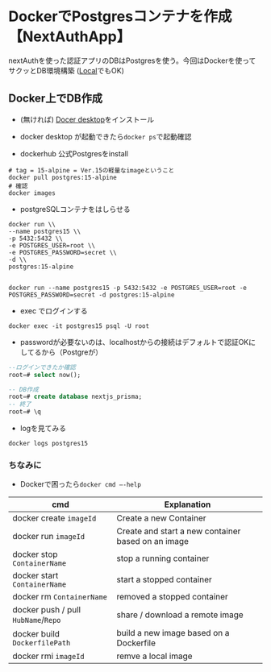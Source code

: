 # DockerでPostgresコンテナを作成【NextAuthApp】

nextAuthを使った認証アプリのDBはPostgresを使う。今回はDockerを使ってサクッとDB環境構築
([Local](https://www.postgresql.org/download/)でもOK)

## Docker上でDB作成
- (無ければ) [Docer desktop](https://www.docker.com/products/docker-desktop)をインストール

- docker desktop が起動できたら`docker ps`で起動確認
- dockerhub 公式Postgresをinstall
```shell
# tag = 15-alpine = Ver.15の軽量なimageということ
docker pull postgres:15-alpine
# 確認
docker images
```

- postgreSQLコンテナをはしらせる

```shell
docker run \\
--name postgres15 \\ 
-p 5432:5432 \\
-e POSTGRES_USER=root \\ 
-e POSTGRES_PASSWORD=secret \\ 
-d \\
postgres:15-alpine
```
```shell filename="コピペするなら" copy

docker run --name postgres15 -p 5432:5432 -e POSTGRES_USER=root -e POSTGRES_PASSWORD=secret -d postgres:15-alpine 
```

- exec でログインする

```shell copy
docker exec -it postgres15 psql -U root 
```

- passwordが必要ないのは、localhostからの接続はデフォルトで認証OKにしてるから（Postgreが）

```sql
--ログインできたか確認
root=# select now(); 

-- DB作成
root=# create database nextjs_prisma;
-- 終了
root=# \q
```

- logを見てみる

```shell
docker logs postgres15
```

### ちなみに
- Dockerで困ったら`docker cmd —-help`

| cmd | Explanation |
| --- | --- |
| docker create `imageId`| Create a new Container |
| docker run `imageId` | Create and start a new container based on an image |
| docker stop  `ContainerName` | stop a running container |
| docker start `ContainerName` | start a stopped container |
| docker rm `ContainerName` | removed a stopped container |
| docker push / pull `HubName`/`Repo` | share / download a remote image |
| docker build `DockerfilePath` | build a new image based on a Dockerfile |
| docker rmi `imageId` | remve a local image |
